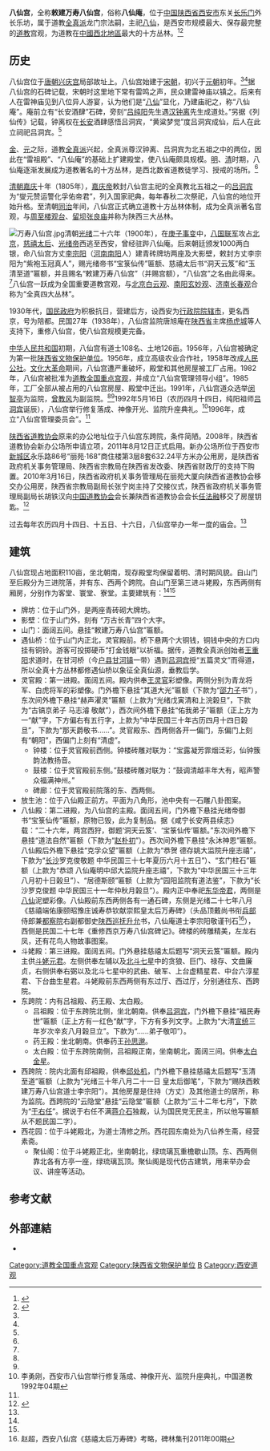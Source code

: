 {{文物保护单位
| 级别 = 省级
| 省区市 = 陕西省
| 名称 = 万寿八仙宫
| 图片 = Baxian_Gong.jpg
| 编号 = 
| 分类 = 古建筑
| 时代 = [[清|清]]
| 所在 = [[陕西省|陕西省]][[西安市|西安市]]
| 登录 = 1956年8月6日
}}
'''八仙宫'''，全称'''敕建万寿八仙宫'''，俗称'''八仙庵'''，位于[[中华人民共和国|中国]][[陕西省|陕西省]][[西安市|西安市]]东关[[长乐门|长乐门]]外长乐坊，属于道教[[全真派|全真派]]龙门宗法嗣，主祀[[八仙|八仙]]，是西安市规模最大、保存最完整的[[道教|道教]]宫观，为道教在[[中國西北地區|中國西北地區]]最大的十方丛林。<ref name=djzy>{{Cite web |url=http://www.daoisms.org/article/sort022/info-2041.html |title=西安万寿八仙宫，道教之音，2011-01-13 |accessdate=2015-01-11 |archive-date=2015-03-18 |archive-url=https://web.archive.org/web/20150318221338/http://www.daoisms.org/article/sort022/info-2041.html |dead-url=no }}</ref><ref name=sina>{{Cite web |url=http://travel.sina.com.cn/china/2009-12-14/1126119410.shtml |title=西安五大寺庙：八仙庵，新浪，2009-12-14 |accessdate=2015-01-11 |archive-date=2018-05-21 |archive-url=https://web.archive.org/web/20180521191731/http://travel.sina.com.cn/china/2009-12-14/1126119410.shtml |dead-url=no }}</ref>

==历史==
八仙宫位于[[唐朝|唐朝]][[兴庆宫|兴庆宫]]局部故址上。八仙宫始建于[[宋朝|宋朝]]，初兴于[[元朝|元朝]]初年。<ref name=lyg/><ref name=djzy/>据八仙宫的石碑记载，宋朝时这里地下常有雷鸣之声，民众建雷神庙以镇之。后来有人在雷神庙见到八位异人游宴，认为他们是“[[八仙|八仙]]”显化，乃建庙祀之，称“八仙庵”。庵前立有“长安酒肆”石碑，旁刻“[[吕纯阳|吕纯阳]]先生遇[[汉钟离|汉钟离]]先生成道处。”另据《列仙传》记载，钟离权在[[长安|长安]]酒肆感悟吕洞宾，“黄粱梦觉”度吕洞宾成仙，后人在此立祠祀吕洞宾。<ref name=djzy/>

[[金朝|金]]、[[元朝|元]]之际，道教[[全真派|全真派]]兴起，全真派尊汉钟离、吕洞宾为北五祖之中的两位，因此在“雷祖殿”、“八仙庵”的基础上扩建殿堂，使八仙庵颇具规模。[[明朝|明]]、[[清朝|清]]时期，八仙庵逐渐发展成为道教著名的十方丛林，是西北数省道教徒学习、授戒的场所。<ref name=djzy/>

[[清朝|清朝]][[嘉庆|嘉庆]]十年（1805年），[[嘉庆帝|嘉庆帝]]敕封八仙宫主祀的全真教北五祖之一的[[吕洞宾|吕洞宾]]为“燮元赞运警化孚佑帝君”，列入国家祀典，每年春秋二次祭祀，八仙宫的地位开始升格。至清朝[[同治|同治]]年间，八仙宫正式确立道教十方丛林体制，成为全真派著名宫观，与[[周至|周至]][[楼观台|楼观台]]、[[留坝|留坝]][[张良庙|张良庙]]并称为陕西三大丛林。

[[File:万寿八仙宫.jpg|thumb]]清朝[[光绪|光绪]]二十六年（1900年），在[[庚子事变|庚子事变]]中，[[八国联军|八国联军]]攻占[[北京|北京]]，[[慈禧太后|慈禧太后]]、[[光绪帝|光绪帝]]西逃至西安，曾经驻跸八仙庵。后来朝廷颁发1000两白银，命八仙宫方丈[[李宗阳|李宗阳]]（[[河南|河南]][[南阳|南阳]]人）建青砖牌坊两座及大影壁，敕封方丈李宗阳为“紫袍玉冠真人”，赐光绪帝书“宝箓仙传”匾额、慈禧太后书“洞天云笈”和“玉清至道”匾额，并且赐名“敕建万寿八仙宫”（并赐宫额），“八仙宫”之名由此得来。<ref name=djzy/>八仙宫一跃成为全国重要道教宫观，与[[北京|北京]][[白云观|白云观]]、[[南阳|南阳]][[玄妙观_(南阳市)|玄妙观]]、[[济南|济南]][[长春观_(济南)|长春观]]合称为“全真四大丛林”。

1930年代，[[国民政府|国民政府]]为积极抗日，营建后方，设西安为[[行政院|行政院]][[院辖市|院辖市]]，更名西京，号为陪都。民国27年（1938年），八仙宫监院唐旭庵在[[陕西省|陕西省]]主席[[杨虎城|杨虎城]]等人支持下，重修八仙宫，使八仙宫规模更完备。

[[中华人民共和国|中华人民共和国]]初期，八仙宫有道士108名、土地126亩。1956年，八仙宫被确定为第一批[[陕西省文物保护单位|陕西省文物保护单位]]。1956年，成立高级农业合作社，1958年改成[[人民公社|人民公社]]。[[文化大革命|文化大革命]]期间，八仙宫遭严重破坏，殿堂和其他房屋被工厂占用。1982年，八仙宫被批准为[[道教全国重点宫观|道教全国重点宫观]]，并成立“八仙宫管理领导小组”。1985年，工厂全部从被占用的八仙宫房屋、殿堂中迁出。1991年，八仙宫道众选举[[闵智亭|闵智亭]]为监院，[[曾教风|曾教风]]为副监院。<ref name=djzy/><ref name=sina/>1992年5月16日（农历四月十四日，纯阳祖师[[吕洞宾|吕洞宾]]诞辰），八仙宫举行修复落成、神像开光、监院升座典礼。<ref name=lyg>李勇刚，西安市八仙宫举行修复落成、神像开光、监院升座典礼，中国道教1992年04期</ref>1996年，成立“八仙宫管理委员会”。<ref name=djzy/>

[[陕西省道教协会|陕西省道教协会]]原来的办公地址位于八仙宫东跨院，条件简陋。2008年，陕西省道教协会新办公场所申请立项，2011年8月12日正式启用。新办公场所位于西安市[[新城区_(西安市)|新城区]]永乐路86号“丽苑·168”商住楼第3层8套632.24平方米办公用房，是陕西省政府机关事务管理局、陕西省宗教局在陕西省发改委、陕西省财政厅的支持下购置。2010年3月16日，陕西省政府机关事务管理局在丽苑大厦向陕西省道教协会移交办公用房，陕西省宗教局副局长张宁岗主持了交接仪式，陕西省政府机关事务管理局副局长胡铁汉向[[中国道教协会|中国道教协会]]会长兼陕西省道教协会会长[[任法融|任法融]]移交了房屋钥匙。<ref>{{Cite web |url=http://www.daoisms.org/article/sort028/info-3881.html |title=陕西省道教协会办公场所乔迁新址，道教之音，2011-09-23 |accessdate=2015-01-11 |archive-date=2015-01-11 |archive-url=https://web.archive.org/web/20150111165803/http://www.daoisms.org/article/sort028/info-3881.html |dead-url=no }}</ref>

过去每年农历四月十四日、十五日、十六日，八仙宫举办一年一度的庙会。<ref name=djzy/>

==建筑==
八仙宫现占地面积110亩，坐北朝南，现存殿堂均保留着明、清时期风貌。自山门至后殿分为三进院落，并有东、西两个跨院。自山门至第三进斗姥殿，东西两侧有厢房，分别作为客堂、寰堂、寮堂。主要建筑有：<ref name=djzy/><ref name=sina/>

*牌坊：位于山门外，是两座青砖砌大牌坊。
*影壁：位于山门外，刻有 “万古长青”四个大字。
*山门：面阔五间。悬挂“敕建万寿八仙宫”匾额。
*遇仙桥：位于山门内正北，灵官殿前。桥下悬两个大铜钱，铜钱中央的方口内挂有铜铃。游客可投掷硬币“打金钱眼”以祈福。据传，道教全真派创始者[[王重阳|王重阳]]求道时，在甘河桥（今[[户县|户县]][[甘河镇_(户县)|甘河镇]]一带）遇到[[吕洞宾|吕洞宾]]授“五篇灵文”而得道，所以全真十方丛林都修遇仙桥以象征全真仙源，垂教后学。
*灵官殿：第一进殿。面阔五间。殿内供奉[[王灵官|王灵官]]彩塑像。两侧分别为青龙将军、白虎将军的彩塑像。门外檐下悬挂“其道大光”匾额（下款为“[[邵力子|邵力子]]书”），东次间外檐下悬挂“赫声濯灵”匾额（上款为“光绪戊寅清和上浣榖旦”，下款为“古镐京弟子 马志濬 敬献”），西次间外檐下悬挂“佑我弟子”匾额（正上方为一“献”字，下方偏右有五行字，上款为“中华民国三十年古历四月十四日榖旦”，下款为“那天爵敬书……”。灵官殿东、西两侧各开一偏门，东偏门上刻有“朝阳”，西偏门上刻有“清虚”。
**钟楼：位于灵官殿前西侧。钟楼砖雕对联为：“宝露凝芳霏烟泛彩，仙钟簇韵法教扬音。
**鼓楼：位于灵官殿前东侧。”鼓楼砖雕对联为：“鼓调清越丰年大有，昭声警众福满神州。”
**碑廊：位于灵官殿前院落的东、西两侧。
*放生池：位于八仙殿正前方。平面为八角形，池中央有一石雕八卦图案。
*八仙殿：第二进殿，为八仙宫的主殿。面阔五间，门外檐下悬挂光绪帝御书“宝箓仙传”匾额，原物已毁，此为复制品。据《咸宁长安两县续志》载：“二十六年，两宫西狩，御题‘洞天云笈’、‘宝箓仙传’匾额。”东次间外檐下悬挂“道法自然”匾额（下款为“[[赵朴初|赵朴初]]”）。西次间外檐下悬挂“永沐神恩”匾额。八仙殿后外檐下悬挂“克孚众望”匾额（上款为“恭贺 德存姚大监院升座志禧”，下款为“[[长沙|长沙]]罗克俊敬题 中华民国三十七年夏历六月十五日”）、“玄门柱石”匾额（上款为“恭颂 八仙庵明中邱大监院升座志禧”，下款为“中华民国三十三年八月初十日榖旦”）、“居德斯颐”匾额（上款为“园阳监院有道法鉴”，下款为“长沙罗克俊题 中华民国三十一年仲秋月榖旦”）。殿内正中奉祀[[东华帝君|东华帝君]]，两侧是[[八仙|八仙]]泥塑彩像。八仙殿前东西两侧各有一通石碑，东侧是光绪二十七年八月《慈禧端佑康颐昭豫庄诚寿恭钦献崇熙皇太后万寿碑》（头品顶戴尚书衔[[兵部|兵部]]侍郎兼[[都察院|都察院]]右副都御史[[陕西巡抚|陕西巡抚]][[升允|升允]]书，八仙庵道士李宗阳敬谨刊石<ref>赵超，西安八仙宫《慈禧太后万寿碑》考略，碑林集刊2011年00期</ref>），西侧是民国二十七年《重修西京万寿八仙宫碑记》。碑楼的砖雕精美，左龙右凤，还有花鸟人物故事图案。
*斗姥殿：第三进殿。面阔五间。门外悬挂慈禧太后题写“洞天云笈”匾额。殿内主供[[斗姥|斗姥元君]]。左侧供奉左辅以及[[北斗七星|北斗七星]]中的贪狼、巨门、禄存、文曲廉贞，右侧供奉右弼以及北斗七星中的武曲、破军、上台虚精星君、中台六淳星君、下台曲生星君。斗姥殿前东西两侧有东过厅、西过厅，分别通往东、西跨院。
*东跨院：内有吕祖殿、药王殿、太白殿。
**吕祖殿：位于东跨院北侧，坐北朝南。供奉[[吕洞宾|吕洞宾]]，门外檐下悬挂“福民寿世”匾额（正上方有一红色“献”字，下方有多列文字。上款为“大清[[宣统|宣统]]三年岁次辛亥八月榖旦立”。下款为“……弟子敬叩”）。
**药王殿：坐北朝南。供奉药王[[孙思邈|孙思邈]]。
**太白殿：位于东跨院南侧，吕祖殿正南，坐南朝北，面阔三间。供奉[[太白金星|太白金星]]。
*西跨院：院内北面有邱祖殿，供奉[[邱处机|邱处机]]，门外檐下悬挂慈禧太后题写“玉清至道”匾额（上款为“光绪三十年八月二十一日 皇太后御笔”，下款为“赐陕西敕建万寿八仙宫道士李宗阳”）。其他房屋是住持（方丈）及其他道士的居所，称为监院。西跨院的“云隐堂”悬挂“云隐堂”匾额（上款为“三十二年七月”，下款为“[[于右任|于右任]]”。据说于右任不满[[蒋介石|蒋介石]]独裁，认为国民党无民主，所以他写匾额从不题民国二字）。
*西花园：位于斗姥殿北，为道士清修之所。西花园东南处为八仙养生斋，经营素斋。
**聚仙阁：位于斗姥殿正北，坐南朝北，绿琉璃瓦重檐歇山顶。东、西两侧靠北各有方亭一座，绿琉璃瓦顶。聚仙阁是现代仿古建筑，用来举办会议、讲座等活动。

==参考文献==
{{reflist}}

== 外部連結 ==

* {{Commons category-inline|Temple of the Eight Immortals (Ba Xian An)}}
{{全真道}}
{{道教全国重点宫观}}
[[Category:道教全国重点宫观|Category:道教全国重点宫观]]
[[Category:陕西省文物保护单位|Category:陕西省文物保护单位]]
[[Category:西安旅游|B]]
[[Category:西安道观|Category:西安道观]]
